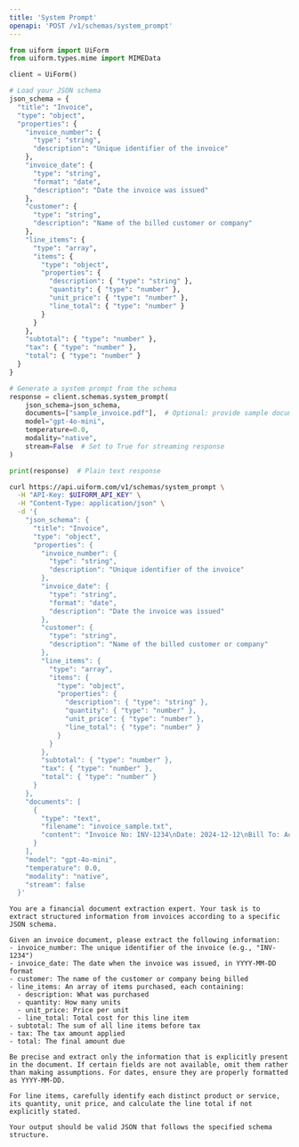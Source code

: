 ```yaml
---
title: 'System Prompt'
openapi: 'POST /v1/schemas/system_prompt'
---
```


<RequestExample>

```python python
from uiform import UiForm
from uiform.types.mime import MIMEData

client = UiForm()

# Load your JSON schema
json_schema = {
  "title": "Invoice",
  "type": "object",
  "properties": {
    "invoice_number": {
      "type": "string",
      "description": "Unique identifier of the invoice"
    },
    "invoice_date": {
      "type": "string",
      "format": "date",
      "description": "Date the invoice was issued"
    },
    "customer": {
      "type": "string",
      "description": "Name of the billed customer or company"
    },
    "line_items": {
      "type": "array",
      "items": {
        "type": "object",
        "properties": {
          "description": { "type": "string" },
          "quantity": { "type": "number" },
          "unit_price": { "type": "number" },
          "line_total": { "type": "number" }
        }
      }
    },
    "subtotal": { "type": "number" },
    "tax": { "type": "number" },
    "total": { "type": "number" }
  }
}

# Generate a system prompt from the schema
response = client.schemas.system_prompt(
    json_schema=json_schema,
    documents=["sample_invoice.pdf"],  # Optional: provide sample documents
    model="gpt-4o-mini",
    temperature=0.0,
    modality="native",
    stream=False  # Set to True for streaming response
)

print(response)  # Plain text response
```

```bash curl
curl https://api.uiform.com/v1/schemas/system_prompt \
  -H "API-Key: $UIFORM_API_KEY" \
  -H "Content-Type: application/json" \
  -d '{
    "json_schema": {
      "title": "Invoice",
      "type": "object",
      "properties": {
        "invoice_number": {
          "type": "string",
          "description": "Unique identifier of the invoice"
        },
        "invoice_date": {
          "type": "string",
          "format": "date",
          "description": "Date the invoice was issued"
        },
        "customer": {
          "type": "string",
          "description": "Name of the billed customer or company"
        },
        "line_items": {
          "type": "array",
          "items": {
            "type": "object",
            "properties": {
              "description": { "type": "string" },
              "quantity": { "type": "number" },
              "unit_price": { "type": "number" },
              "line_total": { "type": "number" }
            }
          }
        },
        "subtotal": { "type": "number" },
        "tax": { "type": "number" },
        "total": { "type": "number" }
      }
    },
    "documents": [
      {
        "type": "text",
        "filename": "invoice_sample.txt",
        "content": "Invoice No: INV-1234\nDate: 2024-12-12\nBill To: Acme Corp.\n\n1 × Quantum Stabiliser @ 800.00\nSubtotal: 800.00\nTax (5%): 40.00\nTotal: 840.00\n"
      }
    ],
    "model": "gpt-4o-mini",
    "temperature": 0.0,
    "modality": "native",
    "stream": false
  }'
```

</RequestExample>

<ResponseExample>

```text 200
You are a financial document extraction expert. Your task is to extract structured information from invoices according to a specific JSON schema.

Given an invoice document, please extract the following information:
- invoice_number: The unique identifier of the invoice (e.g., "INV-1234")
- invoice_date: The date when the invoice was issued, in YYYY-MM-DD format
- customer: The name of the customer or company being billed
- line_items: An array of items purchased, each containing:
  - description: What was purchased
  - quantity: How many units
  - unit_price: Price per unit
  - line_total: Total cost for this line item
- subtotal: The sum of all line items before tax
- tax: The tax amount applied
- total: The final amount due

Be precise and extract only the information that is explicitly present in the document. If certain fields are not available, omit them rather than making assumptions. For dates, ensure they are properly formatted as YYYY-MM-DD.

For line items, carefully identify each distinct product or service, its quantity, unit price, and calculate the line total if not explicitly stated.

Your output should be valid JSON that follows the specified schema structure.
```

</ResponseExample>

